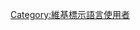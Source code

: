 {{User category|使用[[LaTeX|{{LaTeX}}]]来排版文档的|user latex|user LaTeX}}

[[Category:維基標示語言使用者|Category:維基標示語言使用者]]